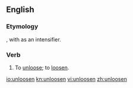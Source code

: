==English==

===Etymology===
{{prefix|en|un|loosen}}, with {{m|en|un-}} as an intensifier.

===Verb===
{{en-verb|unloosens|unloosening|unloosened}}

# To [[unloose]]; to [[loosen]].

[[io:unloosen]]
[[kn:unloosen]]
[[vi:unloosen]]
[[zh:unloosen]]